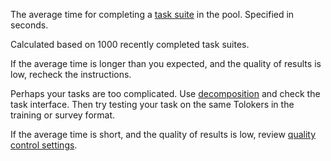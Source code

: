 The average time for completing a [task suite](/docs-new/glossary#task-suite) in the pool. Specified in seconds.

Calculated based on 1000 recently completed task suites.

<Cut title="Recommendations">

If the average time is longer than you expected, and the quality of results is low, recheck the instructions.

Perhaps your tasks are too complicated. Use [decomposition](/docs-new/guide/solution-architecture) and check the task interface. Then try testing your task on the same Tolokers in the training or survey format.

If the average time is short, and the quality of results is low, review [quality control settings](/docs-new/guide/control).

</Cut>
